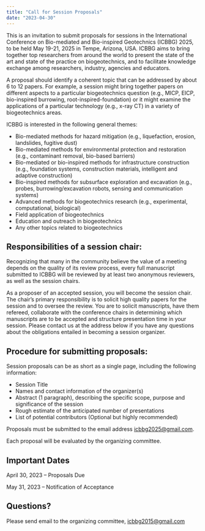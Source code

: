 ```yaml
---
title: "Call for Session Proposals"
date: "2023-04-30"
---
```


This is an invitation to submit proposals for sessions in the International Conference on Bio-mediated and Bio-inspired Geotechnics (ICBBG) 2025, to be held May 19-21, 2025 in Tempe, Arizona, USA.
ICBBG aims to bring together top researchers from around the world to present the state of the art and state of the practice on biogeotechnics, and to facilitate knowledge exchange among researchers, industry, agencies and educators.

A proposal should identify a coherent topic that can be addressed by about 6 to 12 papers.
For example, a session might bring together papers on different aspects to a particular biogeotechnics question (e.g., MICP, EICP, bio-inspired burrowing, root-inspired-foundation) or it might examine the applications of a particular technology (e.g., x-ray CT) in a variety of biogeotechnics areas.

ICBBG is interested in the following general themes: 

* Bio-mediated methods for hazard mitigation (e.g., liquefaction, erosion, landslides, fugitive dust)
* Bio-mediated methods for environmental protection and restoration (e.g., contaminant removal, bio-based barriers)
* Bio-mediated or bio-inspired methods for infrastructure construction (e.g., foundation systems, construction materials, intelligent and adaptive construction)
* Bio-inspired methods for subsurface exploration and excavation (e.g., probes, burrowing/excavation robots, sensing and communication systems)
* Advanced methods for biogeotechnics research (e.g., experimental, computational, biological)
* Field application of biogeotechnics 
* Education and outreach in biogeotechnics
* Any other topics related to biogeotechnics

## Responsibilities of a session chair:

Recognizing that many in the community believe the value of a meeting depends on the quality of its review process, every full manuscript submitted to ICBBG will be reviewed by at least two anonymous reviewers, as well as the session chairs. 

As a proposer of an accepted session, you will become the session chair.
The chair's primary responsibility is to solicit high quality papers for the session and to oversee the review.
You are to solicit manuscripts, have them refereed, collaborate with the conference chairs in determining which manuscripts are to be accepted and structure presentation time in your session. Please contact us at the address below if you have any questions about the obligations entailed in becoming a session organizer.

## Procedure for submitting proposals:

Session proposals can be as short as a single page, including the following information: 

* Session Title 
* Names and contact information of the organizer(s)
* Abstract (1 paragraph), describing the specific scope, purpose and significance of the session
* Rough estimate of the anticipated number of presentations
* List of potential contributors (Optional but highly recommended)

Proposals must be submitted to the email address <icbbg2025@gmail.com>.

Each proposal will be evaluated by the organizing committee.

## Important Dates

April 30, 2023 -- Proposals Due

May 31, 2023 -- Notification of Acceptance 

## Questions?

Please send email to the organizing committee, <icbbg2015@gmail.com>

